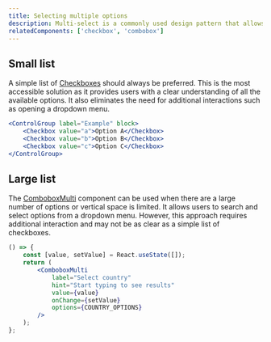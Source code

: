 ```yaml
---
title: Selecting multiple options
description: Multi-select is a commonly used design pattern that allows users to select multiple options from a list. This pattern is used in various contexts such as search filters, form fields, and more.
relatedComponents: ['checkbox', 'combobox']
---
```


## Small list

A simple list of [Checkboxes](/components/checkbox) should always be preferred. This is the most accessible solution as it provides users with a clear understanding of all the available options. It also eliminates the need for additional interactions such as opening a dropdown menu.

```jsx live
<ControlGroup label="Example" block>
	<Checkbox value="a">Option A</Checkbox>
	<Checkbox value="b">Option B</Checkbox>
	<Checkbox value="c">Option C</Checkbox>
</ControlGroup>
```

## Large list

The [ComboboxMulti](/components/combobox) component can be used when there are a large number of options or vertical space is limited. It allows users to search and select options from a dropdown menu. However, this approach requires additional interaction and may not be as clear as a simple list of checkboxes.

```jsx live
() => {
	const [value, setValue] = React.useState([]);
	return (
		<ComboboxMulti
			label="Select country"
			hint="Start typing to see results"
			value={value}
			onChange={setValue}
			options={COUNTRY_OPTIONS}
		/>
	);
};
```
